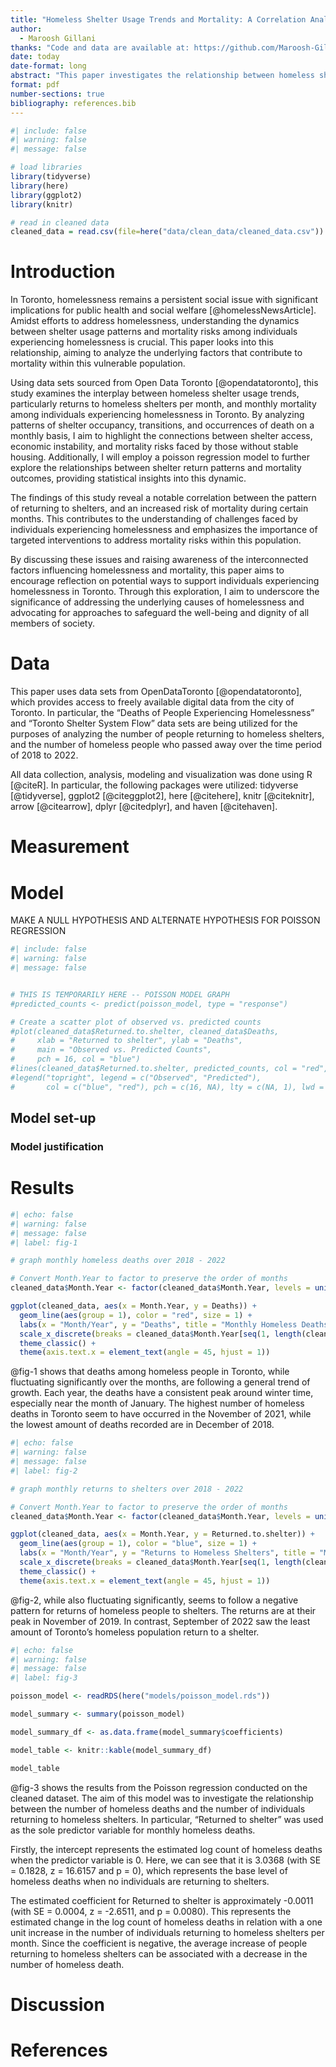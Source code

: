 ```yaml
---
title: "Homeless Shelter Usage Trends and Mortality: A Correlation Analysis"
author: 
  - Maroosh Gillani
thanks: "Code and data are available at: https://github.com/Maroosh-Gillani/homeless_mortality."
date: today
date-format: long
abstract: "This paper investigates the relationship between homeless shelter usage trends and mortality among those experiencing homelessness in Toronto. Using datasets from Open Data Toronto, I analyzed patterns of shelter occupancy and transitions alongside occurrences of death among homeless individuals on a yearly basis. The findings reveal a significant correlation between shelter use patterns such as returns to shelters, and an increased risk of mortality in those months. Understanding these correlations showcases the dynamics between shelter access, economic instability, and mortality risks faced by those experiencing homelessness in Toronto, and helps illuminate these issues, raise awareness, and to prompt reflection on potential avenues for assisting these individuals."
format: pdf
number-sections: true
bibliography: references.bib
---
```


```r
#| include: false
#| warning: false
#| message: false

# load libraries
library(tidyverse)
library(here)
library(ggplot2)
library(knitr)

# read in cleaned data
cleaned_data = read.csv(file=here("data/clean_data/cleaned_data.csv"))
```


# Introduction

In Toronto, homelessness remains a persistent social issue with significant implications for public health and social welfare [@homelessNewsArticle]. Amidst efforts to address homelessness, understanding the dynamics between shelter usage patterns and mortality risks among individuals experiencing homelessness is crucial. This paper looks into this relationship, aiming to analyze the underlying factors that contribute to mortality within this vulnerable population.

Using data sets sourced from Open Data Toronto [@opendatatoronto], this study examines the interplay between homeless shelter usage trends, particularly returns to homeless shelters per month, and monthly mortality among individuals experiencing homelessness in Toronto. By analyzing patterns of shelter occupancy, transitions, and occurrences of death on a monthly basis, I aim to highlight the connections between shelter access, economic instability, and mortality risks faced by those without stable housing. Additionally, I will employ a poisson regression model to further explore the relationships between shelter return patterns and mortality outcomes, providing statistical insights into this dynamic.

The findings of this study reveal a notable correlation between the pattern of returning to shelters, and an increased risk of mortality during certain months. This contributes to the understanding of challenges faced by individuals experiencing homelessness and emphasizes the importance of targeted interventions to address mortality risks within this population.

By discussing these issues and raising awareness of the interconnected factors influencing homelessness and mortality, this paper aims to encourage reflection on potential ways to support individuals experiencing homelessness in Toronto. Through this exploration, I aim to underscore the significance of addressing the underlying causes of homelessness and advocating for approaches to safeguard the well-being and dignity of all members of society.

# Data {#sec-data}

This paper uses data sets from OpenDataToronto [@opendatatoronto], which provides access to freely available digital data from the city of Toronto. In particular, the "Deaths of People Experiencing Homelessness" and "Toronto Shelter System Flow" data sets are being utilized for the purposes of analyzing the number of people returning to homeless shelters, and the number of homeless people who passed away over the time period of 2018 to 2022.

All data collection, analysis, modeling and visualization was done using R [@citeR]. In particular, the following packages were utilized: tidyverse [@tidyverse], ggplot2 [@citeggplot2], here [@citehere], knitr [@citeknitr], arrow [@citearrow], dplyr [@citedplyr], and haven [@citehaven].

# Measurement

# Model

MAKE A NULL HYPOTHESIS AND ALTERNATE HYPOTHESIS FOR POISSON REGRESSION

```r
#| include: false
#| warning: false
#| message: false


# THIS IS TEMPORARILY HERE -- POISSON MODEL GRAPH
#predicted_counts <- predict(poisson_model, type = "response")

# Create a scatter plot of observed vs. predicted counts
#plot(cleaned_data$Returned.to.shelter, cleaned_data$Deaths, 
#     xlab = "Returned to shelter", ylab = "Deaths",
#     main = "Observed vs. Predicted Counts",
#     pch = 16, col = "blue")
#lines(cleaned_data$Returned.to.shelter, predicted_counts, col = "red", type = "l", lwd = 2)
#legend("topright", legend = c("Observed", "Predicted"), 
#       col = c("blue", "red"), pch = c(16, NA), lty = c(NA, 1), lwd = #c(NA, 2))
```

## Model set-up


### Model justification


# Results
```r
#| echo: false
#| warning: false
#| message: false
#| label: fig-1

# graph monthly homeless deaths over 2018 - 2022

# Convert Month.Year to factor to preserve the order of months
cleaned_data$Month.Year <- factor(cleaned_data$Month.Year, levels = unique(cleaned_data$Month.Year))

ggplot(cleaned_data, aes(x = Month.Year, y = Deaths)) +
  geom_line(aes(group = 1), color = "red", size = 1) +
  labs(x = "Month/Year", y = "Deaths", title = "Monthly Homeless Deaths") +
  scale_x_discrete(breaks = cleaned_data$Month.Year[seq(1, length(cleaned_data$Month.Year), by = 6)]) +
  theme_classic() +
  theme(axis.text.x = element_text(angle = 45, hjust = 1))
```
@fig-1 shows that deaths among homeless people in Toronto, while fluctuating significantly over the months, are following a general trend of growth. Each year, the deaths have a consistent peak around winter time, especially near the month of January. The highest number of homeless deaths in Toronto seem to have occurred in the November of 2021, while the lowest amount of deaths recorded are in December of 2018.

```r
#| echo: false
#| warning: false
#| message: false
#| label: fig-2

# graph monthly returns to shelters over 2018 - 2022

# Convert Month.Year to factor to preserve the order of months
cleaned_data$Month.Year <- factor(cleaned_data$Month.Year, levels = unique(cleaned_data$Month.Year))

ggplot(cleaned_data, aes(x = Month.Year, y = Returned.to.shelter)) +
  geom_line(aes(group = 1), color = "blue", size = 1) +
  labs(x = "Month/Year", y = "Returns to Homeless Shelters", title = "Monthly Returns to Homeless Shelters") +
  scale_x_discrete(breaks = cleaned_data$Month.Year[seq(1, length(cleaned_data$Month.Year), by = 6)]) +
  theme_classic() +
  theme(axis.text.x = element_text(angle = 45, hjust = 1))
```

@fig-2, while also fluctuating significantly, seems to follow a negative pattern for returns of homeless people to shelters. The returns are at their peak in November of 2019. In contrast, September of 2022 saw the least amount of Toronto's homeless population return to a shelter.

```r
#| echo: false
#| warning: false
#| message: false
#| label: fig-3

poisson_model <- readRDS(here("models/poisson_model.rds"))

model_summary <- summary(poisson_model)

model_summary_df <- as.data.frame(model_summary$coefficients)

model_table <- knitr::kable(model_summary_df)

model_table
```
@fig-3 shows the results from the Poisson regression conducted on the cleaned dataset. The aim of this model was to investigate the relationship between the number of homeless deaths and the number of individuals returning to homeless shelters. In particular, "Returned to shelter" was used as the sole predictor variable for monthly homeless deaths.

Firstly, the intercept represents the estimated log count of homeless deaths when the predictor variable is 0. Here, we can see that it is 3.0368 (with SE = 0.1828, z = 16.6157 and p = 0), which represents the base level of homeless deaths when no individuals are returning to shelters.

The estimated coefficient for Returned to shelter is approximately -0.0011 (with SE = 0.0004, z = -2.6511, and p = 0.0080). This represents the estimated change in the log count of homeless deaths in relation with a one unit increase in the number of individuals returning to homeless shelters per month. Since the coefficient is negative, the average increase of people returning to homeless shelters can be associated with a decrease in the number of homeless death. 

# Discussion


\newpage

# References


